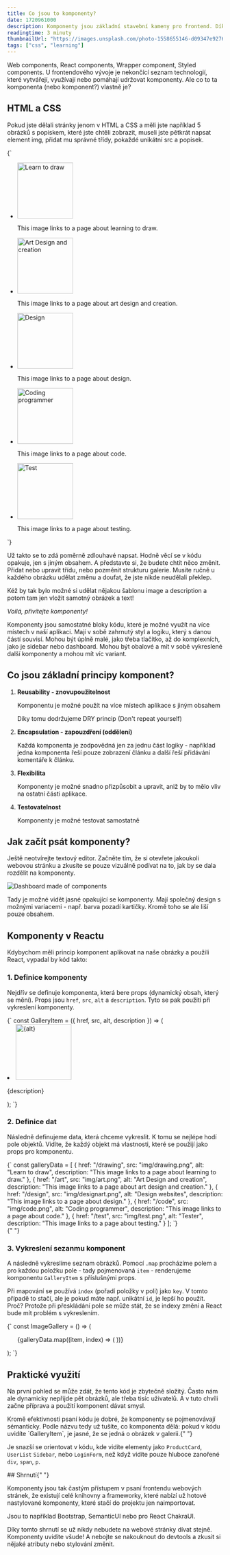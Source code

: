 ```yaml
---
title: Co jsou to komponenty?
date: 1720961000
description: Komponenty jsou základní stavební kameny pro frontend. Díky tomuto článku pochopíte proč a jak se tvoří.
readingtime: 3 minuty
thumbnailUrl: "https://images.unsplash.com/photo-1558655146-d09347e92766?q=80&w=1000"
tags: ["css", "learning"]
---
```


<div className="mdx-space--md"></div>
Web components, React components, Wrapper component, Styled components. U
frontendového vývoje je nekončící seznam technologií, které vytvářejí, využívají
nebo pomáhají udržovat komponenty. Ale co to ta komponenta (nebo komponent?)
vlastně je?

## HTML a CSS

Pokud jste dělali stránky jenom v HTML a CSS a měli jste například 5 obrázků s popiskem, které jste chtěli zobrazit, museli jste pětkrát napsat element img, přidat mu správné třídy, pokaždé unikátní src a popisek.

<CodeBlock language="html">
  {`  <ul class="image-gallery">
    <li>
      <a href="drawing.html">
        <img src="Img\drawing.png" width="130" height="130" alt="Learn to draw">
      </a>
      <p class="image-description">This image links to a page about learning to draw.</p>
    </li>
    <li>
      <a href="art.html">
        <img src="Img\art.png" width="130" height="130" alt="Art Design and creation">
      </a>
      <p class="image-description">This image links to a page about art design and creation.</p>
    </li>
    <li>
      <a href="design.html">
        <img src="Img\designart.png" width="130" height="130" alt="Design">
      </a>
      <p class="image-description">This image links to a page about design.</p>
    </li>
    <li>
      <a href="code.html">
        <img src="Img\code.png" width="130" height="130" alt="Coding programmer">
      </a>
      <p class="image-description">This image links to a page about code.</p>
    </li>
    <li>
      <a href="test.html">
        <img src="Img\test.png" width="130" height="130" alt="Test">
      </a>
      <p class="image-description">This image links to a page about testing.</p>
    </li> 
  </ul>`}
</CodeBlock>

Už takto se to zdá poměrně zdlouhavé napsat. Hodně věcí se v kódu opakuje, jen s jiným obsahem. A představte si, že budete chtít něco změnit. Přidat nebo upravit třídu, nebo pozměnit strukturu galerie. Musíte ručně u každého obrázku udělat změnu a doufat, že jste nikde neudělali překlep.

<div className="mdx-space--md"></div>

Kéž by tak bylo možné si udělat nějakou šablonu image a description a potom tam jen vložit samotný obrázek a text!

<div className="mdx-space--md"></div>

_Voilá, přivítejte komponenty!_

<div className="mdx-space--md"></div>
Komponenty jsou samostatné bloky kódu, které je možné využít na více místech v
naší aplikaci. Mají v sobě zahrnutý styl a logiku, který s danou částí souvisí.
Mohou být úplně malé, jako třeba tlačítko, až do komplexních, jako je sidebar
nebo dashboard. Mohou být obalové a mít v sobě vykreslené další komponenty a
mohou mít víc variant.

## Co jsou základní principy komponent?

1. **Reusability - znovupoužitelnost**

   Komponentu je možné použít na více místech aplikace s jiným obsahem

   Díky tomu dodržujeme DRY princip (Don't repeat yourself)

2. **Encapsulation - zapouzdření (oddělení)**

   Každá komponenta je zodpovědná jen za jednu část logiky - například jedna komponenta řeší pouze zobrazení článku a další řeší přidávání komentáře k článku.

3. **Flexibilita**

   Komponenty je možné snadno přizpůsobit a upravit, aniž by to mělo vliv na ostatní části aplikace.

4. **Testovatelnost**

   Komponenty je možné testovat samostatně

## Jak začít psát komponenty?

Ještě neotvírejte textový editor. Začněte tím, že si otevřete jakoukoli webovou stránku a zkusíte se pouze vizuálně podívat na to, jak by se dala rozdělit na komponenty.

<div className="mdx-space--sm"></div>
<img
  src="https://res.cloudinary.com/doqtwlcxw/image/upload/v1720961228/component-example_n5jbpe.png"
  alt="Dashboard made of components"
/>

<div className="mdx-space--md"></div>

Tady je možné vidět jasné opakující se komponenty. Mají společný design s možnými variacemi - např. barva pozadí kartičky. Kromě toho se ale liší pouze obsahem.

## Komponenty v Reactu

<div className="mdx-space--md"></div>
Kdybychom měli princip komponent aplikovat na naše obrázky a použili React,
vypadal by kód takto:
<div className="mdx-space--md"></div>

### 1. Definice komponenty

Nejdřív se definuje komponenta, která bere props (dynamický obsah, který se mění). Props jsou `href`, `src`, `alt` a `description`. Tyto se pak použití při vykreslení komponenty.

<div className="mdx-space--sm"></div>
<CodeBlock language="javascript">
  {`
  const GalleryItem = ({ href, src, alt, description }) => (
  <li>
    <a href={href}>
      <img src={src} width="130" height="130" alt={alt} />
    </a>
    <p className="image-description">{description}</p>
  </li>
);
  `}
</CodeBlock>
<div className="mdx-space--md"></div>

### 2. Definice dat

Následně definujeme data, která chceme vykreslit. K tomu se nejlépe hodí pole objektů.
Vidíte, že každý objekt má vlastnosti, které se použijí jako props pro komponentu.

<div className="mdx-space--sm"></div>
<CodeBlock language="javascript">
  {`
  const galleryData = [
  {
    href: "/drawing",
    src: "img/drawing.png",
    alt: "Learn to draw",
    description: "This image links to a page about learning to draw."
  },
  {
    href: "/art",
    src: "img/art.png",
    alt: "Art Design and creation",
    description: "This image links to a page about art design and creation."
  },
  {
    href: "/design",
    src: "img/designart.png",
    alt: "Design websites",
    description: "This image links to a page about design."
  },
  {
    href: "/code",
    src: "img/code.png",
    alt: "Coding programmer",
    description: "This image links to a page about code."
  },
  {
    href: "/test",
    src: "img/test.png",
    alt: "Tester",
    description: "This image links to a page about testing."
  }
];
  `}
</CodeBlock>
<div className="mdx-space--md"></div>{" "}

### 3. Vykreslení sezanmu komponent

A následně vykreslíme seznam obrázků. Pomocí `.map` procházíme polem a pro každou položku pole - tady pojmenovaná `item` - renderujeme komponentu `GalleryItem` s příslušnými props.

Při mapování se používá `index` (pořadí položky v poli) jako `key`. V tomto případě to stačí, ale je pokud máte např. unikátní `id`, je lepší ho použít. Proč? Protože při přeskládání pole se může stát, že se indexy změní a React bude mít problém s vykreslením.

<div className="mdx-space--sm"></div>
<CodeBlock language="javascript">
  {`
  const ImageGallery = () => (
  <ul className="image-gallery">
    {galleryData.map((item, index) => (
      <GalleryItem
        key={index}
        href={item.href}
        src={item.src}
        alt={item.alt}
        description={item.description}
      />
    ))}
  </ul>
);
`}
</CodeBlock>
<div className="mdx-space--md"></div>

## Praktické využití

Na první pohled se může zdát, že tento kód je zbytečně složitý. Často nám ale dynamicky
nepřijde pět obrázků, ale třeba tisíc uživatelů. A v tuto chvíli začne příprava a
použití komponent dávat smysl.

<div className="mdx-space--md"></div>
Kromě efektivnosti psaní kódu je dobré, že komponenty se pojmenovávají
sémanticky. Podle názvu tedy už tušíte, co komponenta dělá: pokud v kódu uvidíte
`GalleryItem`, je jasné, že se jedná o obrázek v galerii.{" "}

Je snazší se
orientovat v kódu, kde vidíte elementy jako `ProductCard`, `UserList` `Sidebar`,
nebo `LoginForm`, než když vidíte pouze hluboce zanořené `div`, `span`, `p`.

<div className="mdx-space--md"></div>
## Shrnutí{" "}

Komponenty jsou tak častým přístupem v psaní frontendu webových
stránek, že existují celé knihovny a frameworky, které nabízí už hotové
nastylované komponenty, které stačí do projektu jen naimportovat.

Jsou to například <MdxLink url="https://getbootstrap.com/">Bootstrap</MdxLink>, <MdxLink url="https://semantic-ui.com/">SemanticUI</MdxLink> nebo pro React <MdxLink url="https://v2.chakra-ui.com/">ChakraUI</MdxLink>.

Díky tomto shrnutí se už nikdy nebudete na webové stránky dívat stejně. Komponenty uvidíte všude! A nebojte se nakouknout do devtools a zkusit si nějaké atributy nebo stylování změnit.
